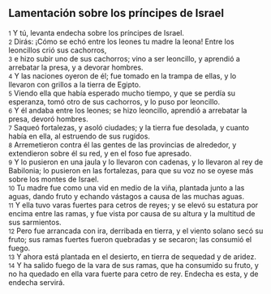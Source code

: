== Lamentación sobre los príncipes de Israel ==

{{anchor|1}} <small>1</small> Y tú, levanta endecha sobre los príncipes de Israel.<br>
{{anchor|2}} <small>2</small> Dirás: ¡Cómo se echó entre los leones tu madre la leona! Entre los leoncillos crió sus cachorros,<br>
{{anchor|3}} <small>3</small> e hizo subir uno de sus cachorros; vino a ser leoncillo, y aprendió a arrebatar la presa, y a devorar hombres.<br>
{{anchor|4}} <small>4</small> Y las naciones oyeron de él; fue tomado en la trampa de ellas, y lo llevaron con grillos a la tierra de Egipto.<br>
{{anchor|5}} <small>5</small> Viendo ella que había esperado mucho tiempo, y que se perdía su esperanza, tomó otro de sus cachorros, y lo puso por leoncillo.<br>
{{anchor|6}} <small>6</small> Y él andaba entre los leones; se hizo leoncillo, aprendió a arrebatar la presa, devoró hombres.<br>
{{anchor|7}} <small>7</small> Saqueó fortalezas, y asoló ciudades; y la tierra fue desolada, y cuanto había en ella, al estruendo de sus rugidos.<br>
{{anchor|8}} <small>8</small> Arremetieron contra él las gentes de las provincias de alrededor, y extendieron sobre él su red, y en el foso fue apresado.<br>
{{anchor|9}} <small>9</small> Y lo pusieron en una jaula y lo llevaron con cadenas, y lo llevaron al rey de Babilonia; lo pusieron en las fortalezas, para que su voz no se oyese más sobre los montes de Israel.<br>
{{anchor|10}} <small>10</small> Tu madre fue como una vid en medio de la viña, plantada junto a las aguas, dando fruto y echando vástagos a causa de las muchas aguas.<br>
{{anchor|11}} <small>11</small> Y ella tuvo varas fuertes para cetros de reyes; y se elevó su estatura por encima entre las ramas, y fue vista por causa de su altura y la multitud de sus sarmientos.<br>
{{anchor|12}} <small>12</small> Pero fue arrancada con ira, derribada en tierra, y el viento solano secó su fruto; sus ramas fuertes fueron quebradas y se secaron; las consumió el fuego.<br>
{{anchor|13}} <small>13</small> Y ahora está plantada en el desierto, en tierra de sequedad y de aridez.<br>
{{anchor|14}} <small>14</small> Y ha salido fuego de la vara de sus ramas, que ha consumido su fruto, y no ha quedado en ella vara fuerte para cetro de rey. Endecha es esta, y de endecha servirá.<br>
